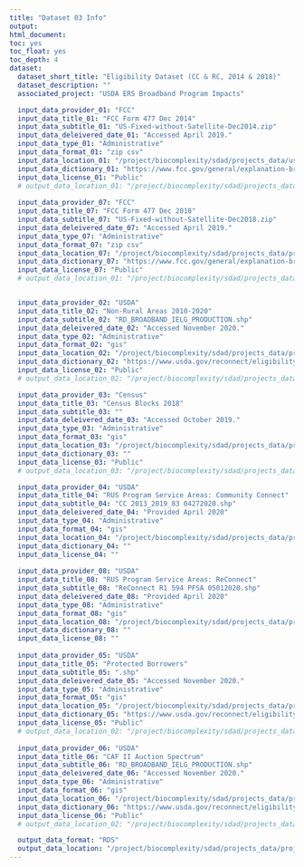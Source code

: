 ```yaml
---
title: "Dataset 03 Info"
output:
html_document:
toc: yes
toc_float: yes
toc_depth: 4
dataset:
  dataset_short_title: "Eligibility Dataset (CC & RC, 2014 & 2018)"
  dataset_description: ""
  associated_project: "USDA ERS Broadband Program Impacts"

  input_data_provider_01: "FCC"
  input_data_title_01: "FCC Form 477 Dec 2014"
  input_data_subtitle_01: "US-Fixed-without-Satellite-Dec2014.zip"
  input_data_deleivered_date_01: "Accessed April 2019."
  input_data_type_01: "Administrative"
  input_data_format_01: "zip csv"
  input_data_location_01: "/project/biocomplexity/sdad/projects_data/usda/bb/original/Corelogic_June_2020_Filesfbd_us_without_satellite_dec2014_v3.csv"
  input_data_dictionary_01: "https://www.fcc.gov/general/explanation-broadband-deployment-data"
  input_data_license_01: "Public"
  # output_data_location_01: "/project/biocomplexity/sdad/projects_data/project_data/usda/rural_broadband/fcc_availability/fcc_2014_block_maxspdelig_threshold_total3.RDS"
  
  input_data_provider_07: "FCC"
  input_data_title_07: "FCC Form 477 Dec 2018"
  input_data_subtitle_07: "US-Fixed-without-Satellite-Dec2018.zip"
  input_data_deleivered_date_07: "Accessed April 2019."
  input_data_type_07: "Administrative"
  input_data_format_07: "zip csv"
  input_data_location_07: "/project/biocomplexity/sdad/projects_data/project_data/usda/rural_broadband/fcc_availability/fbd_us_without_satellite_dec2018_v2.csv"
  input_data_dictionary_07: "https://www.fcc.gov/general/explanation-broadband-deployment-data"
  input_data_license_07: "Public"
  # output_data_location_01: "/project/biocomplexity/sdad/projects_data/project_data/usda/rural_broadband/fcc_availability/fcc_2018_block_maxspdelig.RDS"


  input_data_provider_02: "USDA"
  input_data_title_02: "Non-Rural Areas 2010-2020"
  input_data_subtitle_02: "RD_BROADBAND_IELG_PRODUCTION.shp"
  input_data_deleivered_date_02: "Accessed November 2020."
  input_data_type_02: "Administrative"
  input_data_format_02: "gis"
  input_data_location_02: "/project/biocomplexity/sdad/projects_data/project_data/usda/rural_broadband/RECONNECT_NON_RURAL/RD_BROADBAND_IELG_PRODUCTION.shp"
  input_data_dictionary_02: "https://www.usda.gov/reconnect/eligibility-area-map-datasets"
  input_data_license_02: "Public"
  # output_data_location_02: "/project/biocomplexity/sdad/projects_data/project_data/usda/rural_broadband/RECONNECT_NON_RURAL_working/final_nonruralareas_USDAfile_translatedblocks_df_NOV182020.RDS"

  input_data_provider_03: "Census"
  input_data_title_03: "Census Blocks 2018"
  input_data_subtitle_03: ""
  input_data_deleivered_date_03: "Accessed October 2019."
  input_data_type_03: "Administrative"
  input_data_format_03: "gis"
  input_data_location_03: "/project/biocomplexity/sdad/projects_data/project_data/usda/rural_broadband/RECONNECT_NON_RURAL/RD_BROADBAND_IELG_PRODUCTION.shp"
  input_data_dictionary_03: ""
  input_data_license_03: "Public"
  # output_data_location_03: "/project/biocomplexity/sdad/projects_data/usda/bb/original/censusblocks/blocks_TIGER2018_sf_RDS_USA_SF_wmissing.RDS"

  input_data_provider_04: "USDA"
  input_data_title_04: "RUS Program Service Areas: Community Connect"
  input_data_subtitle_04: "CC 2013_2019_83 04272020.shp"
  input_data_deleivered_date_04: "Provided April 2020"
  input_data_type_04: "Administrative"
  input_data_format_04: "gis"
  input_data_location_04: "/project/biocomplexity/sdad/projects_data/project_data/usda/rural_broadband/RUS_CC_Shapefiles_April2020/CC 2013_2019_83 04272020.shp"
  input_data_dictionary_04: ""
  input_data_license_04: ""
  
  input_data_provider_08: "USDA"
  input_data_title_08: "RUS Program Service Areas: ReConnect"
  input_data_subtitle_08: "ReConnect R1 594 PFSA 05012020.shp"
  input_data_deleivered_date_08: "Provided April 2020"
  input_data_type_08: "Administrative"
  input_data_format_08: "gis"
  input_data_location_08: "/project/biocomplexity/sdad/projects_data/project_data/usda/rural_broadband/RUS_RC_Shapefiles_April2020/ReConnect R1 594 PFSA 05012020.shp"
  input_data_dictionary_08: ""
  input_data_license_08: ""
  
  input_data_provider_05: "USDA"
  input_data_title_05: "Protected Borrowers"
  input_data_subtitle_05: ".shp"
  input_data_deleivered_date_05: "Accessed November 2020."
  input_data_type_05: "Administrative"
  input_data_format_05: "gis"
  input_data_location_05: "/project/biocomplexity/sdad/projects_data/project_data/usda/rural_broadband/RECONNECT_NON_RURAL/RD_BROADBAND_IELG_PRODUCTION.shp"
  input_data_dictionary_05: "https://www.usda.gov/reconnect/eligibility-area-map-datasets"
  input_data_license_05: "Public"
  # output_data_location_02: "/project/biocomplexity/sdad/projects_data/project_data/usda/rural_broadband/RECONNECT_NON_RURAL_working/final_nonruralareas_USDAfile_translatedblocks_df_NOV182020.RDS"
  
  input_data_provider_06: "USDA"
  input_data_title_06: "CAF II Auction Spectrum"
  input_data_subtitle_06: "RD_BROADBAND_IELG_PRODUCTION.shp"
  input_data_deleivered_date_06: "Accessed November 2020."
  input_data_type_06: "Administrative"
  input_data_format_06: "gis"
  input_data_location_06: "/project/biocomplexity/sdad/projects_data/project_data/usda/rural_broadband/RECONNECT_NON_RURAL/RD_BROADBAND_IELG_PRODUCTION.shp"
  input_data_dictionary_06: "https://www.usda.gov/reconnect/eligibility-area-map-datasets"
  input_data_license_06: "Public"
  # output_data_location_02: "/project/biocomplexity/sdad/projects_data/project_data/usda/rural_broadband/RECONNECT_NON_RURAL_working/final_nonruralareas_USDAfile_translatedblocks_df_NOV182020.RDS"

  output_data_format: "RDS"
  output_data_location: "/project/biocomplexity/sdad/projects_data/project_data/usda/rural_broadband/USA_2014_final_eligibility_sf_14DEC2020v5.RDS"
---
```

